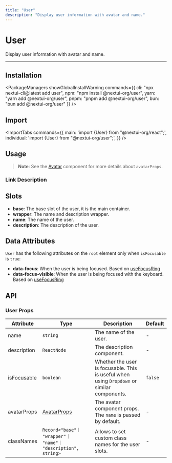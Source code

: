 ```yaml
---
title: "User"
description: "Display user information with avatar and name."
---
```



# User

Display user information with avatar and name.

<ComponentLinks component="user" />

---



## Installation

<PackageManagers
  showGlobalInstallWarning
  commands={{
    cli: "npx nextui-cli@latest add user",
    npm: "npm install @nextui-org/user",
    yarn: "yarn add @nextui-org/user",
    pnpm: "pnpm add @nextui-org/user",
    bun: "bun add @nextui-org/user"
  }}
/>


## Import

<ImportTabs
  commands={{
    main: 'import {User} from "@nextui-org/react";',
    individual: 'import {User} from "@nextui-org/user";',
  }}
/>

## Usage

<CodeDemo title="Usage" files={userContent.usage} />

> **Note**: See the [Avatar](/docs/components/avatar) component for more details about `avatarProps`.

### Link Description

<CodeDemo title="Link Description" files={userContent.linkDescription} />

## Slots

- **base**: The base slot of the user, it is the main container.
- **wrapper**: The name and description wrapper.
- **name**: The name of the user.
- **description**: The description of the user.

<Spacer y={4}/>  

## Data Attributes

`User` has the following attributes on the `root` element only when `isFocusable` is `true`:

- **data-focus**:
  When the user is being focused. Based on [useFocusRing](https://react-spectrum.adobe.com/react-aria/useFocusRing.html)
- **data-focus-visible**:
  When the user is being focused with the keyboard. Based on [useFocusRing](https://react-spectrum.adobe.com/react-aria/useFocusRing.html)

<Spacer y={4}/>  

## API

### User Props

| Attribute   | Type                                                          | Description                                                                                | Default |
| ----------- | ------------------------------------------------------------- | ------------------------------------------------------------------------------------------ | ------- |
| name        | `string`                                                      | The name of the user.                                                                      | -       |
| description | `ReactNode`                                                   | The description component.                                                                 | -       |
| isFocusable | `boolean`                                                     | Whether the user is focusable. This is useful when using `Dropdown` or similar components. | `false` |
| avatarProps | [AvatarProps](/docs/components/avatar#avatar-props)           | The avatar component props. The `name` is passed by default.                               | -       |
| classNames  | `Record<"base"｜ "wrapper"｜ "name"｜ "description", string>` | Allows to set custom class names for the user slots.                                       | -       |
